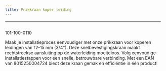 ```yaml
---
title: Prikkraan koper leiding
---
```

---


<Image src={imageProduct} width={imageProduct.width} alt="" />


101-100-0110

Maak je installatieproces eenvoudiger met onze prikkraan voor koperen leidingen van 12-15 mm (3/4"). Deze snelbevestigingskraan maakt rechtstreekse aansluiting op de waterleiding moeiteloos. Volg eenvoudige installatiestappen voor een snelle, betrouwbare verbinding. Met een EAN van 8015250004724 biedt deze kraan gemak en efficiëntie in één product!
